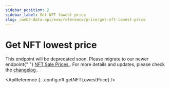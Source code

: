 ```yaml
---
sidebar_position: 2
sidebar_label: Get NFT lowest price
slug: /web3-data-api/evm/reference/price/get-nft-lowest-price
---
```



# Get NFT lowest price


<Admonition type="warning" icon="🚨" title="Deprecating Endpoint Notice">
  <p>
    This endpoint will be deprecated soon. Please migrate to our newer endpoint{" "}
    <a href="/web3-data-api/evm/reference/price/get-nft-contract-sale-prices">
      NFT Sale Prices
    </a>
    . For more details and updates, please check the <a href="/changelog/planned-deprecations">
      changelog
    </a>.
  </p>
</Admonition>

<ApiReference {...config.nft.getNFTLowestPrice} />
